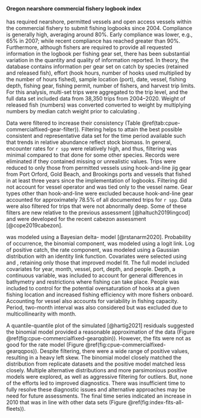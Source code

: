 #### Oregon nearshore commercial fishery logbook index

\Glsentrylong{odfw} has required
nearshore, permitted vessels and
open access vessels
within the commercial fishery
to submit fishing logbooks since 2004.
Compliance is generally high, averaging around 80\%.
Early compliance was lower, e.g., 65\% in 2007;
while recent compliance has reached greater than 90\%.
Furthermore,
although fishers are required to provide all requested information in the logbook per fishing gear set,
there has been substantial variation in the quantity and quality of information reported.
In theory, the database contains information per gear set on
catch by species (retained and released fish),
effort (hook hours, number of hooks used multiplied by the number of hours fished),
sample location (port),
date,
vessel,
fishing depth,
fishing gear,
fishing permit,
number of fishers, and
harvest trip limits.
For this analysis, multi-set trips were aggregated to the trip level,
and the full data set included data from 38,350 trips from 2004--2020.
Weight of released fish (numbers)
was converted converted to weight by multiplying numbers by median catch weight prior to calculating \gls{cpue}.

Data were filtered to increase their consistency
(Table \@ref(tab:cpue-commercialfixed-gear-filter)).
Filtering helps to attain the best possible consistent and representative data set
for the time period available such that trends in relative abundance reflect stock biomass.
In general, encounter rates for `r spp` were relatively high, and thus,
filtering was minimal compared to that done for some other species.
Records were eliminated if they contained missing or unrealistic values.
Trips were reduced to only those from permitted vessels using
hook-and-line jig gear from Port Orford, Gold Beach, and Brookings ports and
vessels that fished in at least three years since the implementation of logbooks.
Filtering did not account for vessel operator and was tied only to the vessel name.
Gear types other than hook-and-line were excluded because
hook-and-line gear accounted for approximately 78.5\% of all documented trips for `r spp`.
Data were also filtered for
trips that were not abnormally deep.
Some of these filters are new relative to the previous assessment [@haltuch2019lingcod] and
were developed for the recent cabezon assessment [@cope2019cabezon].

\Glsentrylong{cpue} was modeled using a Bayesian delta-\gls{glm} model
[@rstanarm2020].
Probability of occurrence, the binomial component,
was modeled using a logit link.
Log of positive catch, the rate component,
was modeled using a Gaussian distribution with an identity link function.
Covariates were selected using \gls{aic} and \gls{bic},
retaining only those that improved model fit.
The full model included covariates for
year, month, vessel, port, depth, and people.
Depth, a continuous variable,
was included to account for general differences in
bathymetry and
restrictions where fishing can take place.
People was included to control for
the potential oversaturation of hooks at a given fishing location and
increased fishing efficiency with more fishers onboard.
Accounting for vessel also accounts for variability in fishing capacity.
Period, two-month interval was also considered but
was excluded due to multicollinearity with month.

A quantile-quantile plot of the simulated [@hartig2021] residuals
suggested the binomial model provided a reasonable approximation of the data
(Figure \@ref(fig:cpue-commercialfixed-gearqqbin)).
However, the fits were not as good for the rate model
(Figure \@ref(fig:cpue-commercialfixed-gearqqpos)).
Despite filtering, there were a wide range of positive \gls{cpue} values,
resulting in a heavy left skew.
The binomial model closely matched the distribution from replicate datasets and
the positive model matched less closely.
Multiple alternative distributions and more parsimonious positive models were explored,
as well as aggressive filtering for outliers.
But, none of the efforts led to improved diagnostics.
There was insufficient time to fully resolve these diagnostic issues and
alternative approaches may be need for future assessments.
The final time series indicated an increase in 2010
that was in line with other data sets
(Figure \@ref(fig:index-fits-all-fleets)).

